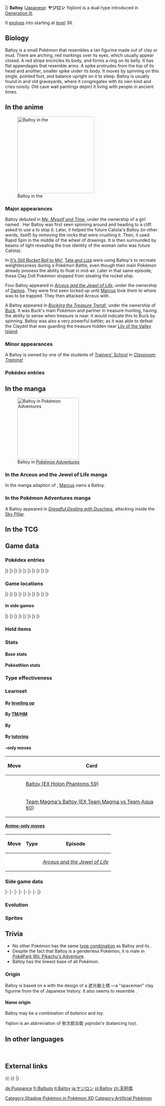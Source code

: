 {{PokémonPrevNext/Head|type=Ground|type2=Psychic}}
{{PokémonPrevNext/GO|species=Baltoy}}
{{PokémonPrevNext/Pokémon|type=Ground|prevnum=342|prev=Crawdaunt|nextnum=344|next=Claydol|roundleft=bl|roundright=br}}
|}
{{Pokémon Infobox
|name=Baltoy
|jname=ヤジロン
|jtranslit=Yajiron
|tmname=Yajilon
|ndex=343
|hdex=131
|hdex6=136
|u2dex=169
|obrow=173
|opbrow=165
|typebox=1
|type1=Ground
|type2=Psychic
|category=Clay Doll
|height-ftin=1'08"
|height-m=0.5
|weight-lbs=47.4
|weight-kg=21.5
|abilityn=1
|abilitylayout=1
|ability1=Levitate
|egggroupn=1
|egggroup1=Mineral
|eggcycles=20
|evtotal=1
|evsd=1
|expyield=60
|oldexp=58
|lv100exp=1,000,000
|gendercode=255
|color=Brown
|catchrate=255
|body=04
|pokefordex=baltoy
|generation=3
|friendship=70
}}
'''Baltoy''' ([[List of Japanese Pokémon names|Japanese]]: '''ヤジロン''' ''Yajilon'') is a dual-type {{2t|Ground|Psychic}} {{OBP|Pokémon|species}} introduced in [[Generation III]].

It [[Evolution|evolve]]s into {{p|Claydol}} starting at [[level]] 36.

==Biology==
Baltoy is a small Pokémon that resembles a tan figurine made out of clay or mud. There are arching, red markings over its eyes, which usually appear closed. A red stripe encircles its body, and forms a ring on its belly. It has flat appendages that resemble arms. A spike protrudes from the top of its head and another, smaller spike under its body. It moves by spinning on this single, pointed foot, and balance upright on it to sleep. Baltoy is usually found in {{DL|List of Pokémon by habitat|Rough-terrain Pokémon|ruins}} and old graveyards, where it congregates with its own kind and cries noisily. Old cave wall paintings depict it living with people in ancient times.

==In the anime==
[[File:Buck Baltoy.png|thumb|250px|left|Baltoy in the {{pkmn|anime}}]]
===Major appearances===
Baltoy debuted in ''[[AG076|Me, Myself and Time]]'', under the ownership of a girl named {{OBP|Calista|AG076}}. Her Baltoy was first seen spinning around and heading to a cliff. {{Ash}} asked {{AP|Pikachu}} to use a {{m|Quick Attack}} to stop it. Later, it helped the future Calista's Baltoy (in other words, itself) by removing the rocks that were crushing it. Then, it used Rapid Spin in the middle of the wheel of drawings. It is then surrounded by beams of light revealing the true identity of the woman (who was future Calista).

In ''[[AG099|It's Still Rocket Roll to Me!]]'', [[Tate and Liza]] were using Baltoy's {{m|Confusion}} to recreate weightlessness during a Pokémon Battle, even though their main Pokémon already possess the ability to float in mid-air. Later in that same episode, these Clay Doll Pokémon stopped {{TRT}} from stealing the rocket ship.

Four Baltoy appeared in ''[[M12|Arceus and the Jewel of Life]]'', under the ownership of [[Damos]]. They were first seen locked up until [[Marcus]] took them to where {{OBP|Arceus|M12}} was to be trapped. They then attacked Arceus with {{m|Shock Wave}}.

A Baltoy appeared in ''[[DP181|Bucking the Treasure Trend!]]'', under the ownership of [[Buck]]. It was Buck's main Pokémon and partner in treasure-hunting, having the ability to sense when treasure is near. It would indicate this to Buck by spinning. Baltoy was also a very powerful battler, as it was able to defeat the Claydol that was guarding the treasure hidden near [[Lily of the Valley Island]].

===Minor appearances===
A Baltoy is owned by one of the students of {{ci|Snowpoint}} [[Pokémon academy|Trainers' School]] in ''[[DP126|Classroom Training!]]''

===Pokédex entries===
{{Animedexheader|Hoenn}}
{{Animedexbody|AG076|Baltoy|Ash's Pokédex|Baltoy, the Clay Doll Pokémon. Baltoy moves about while {{m|Rapid Spin|spinning like a top}}. It is said that Baltoy coexisted with humans in [[History of the Pokémon world|ancient times]].}}
{{Animedexfooter/Pokémon|''Advanced Generation''|Hoenn}}
{{Animedexheader|Sinnoh}}
{{Animedexbody|DP181|Baltoy|Dawn's Pokédex|Baltoy, the Clay Doll Pokémon. A rarely seen Pokémon, Baltoy is said to have been discovered in an ancient ruin.}}
{{Animedexfooter/Pokémon|''Diamond & Pearl''|Sinnoh}}

==In the manga==
[[File:Baltoy Adventures.png|thumb|200px|Baltoy in [[Pokémon Adventures]]]]
===In the Arceus and the Jewel of Life manga===
In the manga adaption of {{ma|Arceus and the Jewel of Life}}, [[Marcus]] owns a Baltoy.

===In the Pokémon Adventures manga===
A Baltoy appeared in ''[[PS241|Dreadful Dealing with Dusclops]]'', attacking {{adv|Wally}} inside the [[Sky Pillar]].

==In the TCG==
{{main|Baltoy (TCG)}}

==Game data==
===Pokédex entries===
{{Dex/Header|type=Ground|type2=Psychic}}
{{Dex/NA|gen=III}}
{{Dex/Gen|gen=III}}
{{Dex/Entry1|v=Ruby|t=FFF|entry=Baltoy moves while {{m|Rapid Spin|spinning}} around on its one foot. Primitive wall paintings depicting this Pokémon living among people were discovered in some ancient ruins.}}
{{Dex/Entry1|v=Sapphire|t=FFF|entry=As soon as it spots others of its kind, Baltoy congregates with them and then begins crying noisily in unison. This Pokémon sleeps while cleverly balancing itself on its one foot.}}
{{Dex/Entry1|v=Emerald|t=FFF|entry=A Baltoy moves by spinning on its single foot. It has been depicted in murals adorning the walls of a once-bustling city in an ancient age.}}
{{Dex/Entry2|v=FireRed|v2=LeafGreen|entry=It was discovered in ancient ruins. While moving, it constantly spins. It stands on one foot even when asleep.}}
|}
|}
{{Dex/Gen|gen=IV}}
{{Dex/Entry3|v=Diamond|v2=Pearl|v3=Platinum|entry=It moves by spinning on its foot. It is a rare Pokémon that was discovered in ancient ruins.}}
{{Dex/Entry2|v=HeartGold|v2=SoulSilver|entry=It moves while spinning around on its single foot. Some Baltoy have been seen spinning on their heads.}}
|}
|}
{{Dex/Gen|gen=V}}
{{Dex/Entry2|v=Black|v2=White|t=FFF|entry=It moves by spinning on its foot. It is a rare Pokémon that was discovered in ancient ruins.}}
{{Dex/Entry2|v=Black 2|v2=White 2|t=FFF|entry=Discovered in ancient ruins, it moves by spinning around and forms a group when it finds others.}}
|}
|}
{{Dex/Gen|gen=VI}}
{{Dex/Entry1|v=X|t=FFF|entry=It moves while spinning around on its single foot. Some Baltoy have been seen spinning on their heads.}}
{{Dex/Entry1|v=Y|entry=It moves by spinning on its foot. It is a rare Pokémon that was discovered in ancient ruins.}}
{{Dex/Entry1|t=FFF|v=Omega Ruby|entry=Baltoy moves while spinning around on its one foot. Primitive wall paintings depicting this Pokémon living among people were discovered in some ancient ruins.}}
{{Dex/Entry1|t=FFF|v=Alpha Sapphire|entry=As soon as it spots others of its kind, Baltoy congregates with them and then begins crying noisily in unison. This Pokémon sleeps while cleverly balancing itself on its one foot.}}
|}
|}
{{Dex/Gen|gen=VII}}
{{Dex/Entry1|v=Ultra Sun|entry=Depictions of Pokémon similar to Baltoy have been found on the walls of caves where primitive humans lived.}}
{{Dex/Entry1|v=Ultra Moon|entry=When they find others of their kind, they cry out loudly and gather together. Large numbers of them can be found in old graveyards.}}
|}
|}
{{Dex/Footer}}

===Game locations===
{{Availability/Header|type=Ground|type2=Psychic}}
{{Availability/NA|gen=III}}
{{Availability/Gen|gen=III}}
{{Availability/Entry2|v=Ruby|v2=Sapphire|t=FFF|t2=FFF|area={{rt|111|Hoenn}}}}
{{Availability/Entry1|v=Emerald|t=FFF|area={{rt|111|Hoenn}}}}
{{Availability/Entry2/None|v=FireRed|v2=LeafGreen}}
{{Availability/Entry1/None|v=Colosseum}}
{{Availability/Entry1|v=XD|t=FFF|link=Pokémon XD: Gale of Darkness|area=[[Cipher Lab]] {{color2|{{shadow color}}|Shadow Pokémon|(Shadow)}}}}
|}
|}
{{Availability/Gen|gen=IV}}
{{Availability/Entry2|v=Diamond|v2=Pearl|area={{rt|206|Sinnoh}} ([[Poké Radar]])}}
{{Availability/Entry1|v=Platinum|area={{rt|206|Sinnoh}} ([[Poké Radar]])}}
{{Availability/Entry1|v=HeartGold|area={{rt|3|Kanto}} ([[Pokémon outbreak|Swarm]])}}
{{Availability/Entry1/None|v=SoulSilver}}
{{Availability/Entry1|v=Pal Park|color={{locationcolor/light|mountain}}|link=Pal Park|area={{DL|List of Pokémon by Pal Park location|Mountain}}}}
|}
|}
{{Availability/Gen|gen=V}}
{{Availability/Entry2|v=Black|v2=White|t=FFF|area={{pkmn|breeding|Breed}} {{p|Claydol}}}}
{{Availability/Entry2|v=Black 2|v2=White 2|t=FFF|area=[[Relic Castle]] (Volcarona's room)}}
{{Availability/Entry1|v=Dream World|color={{dream color}}|area={{dwa|Icy Cave}}}}
|}
|}
{{Availability/Gen|gen=VI}}
{{Availability/Entry2/None|v=X|v2=Y}}
{{Availability/Entry2|v=Omega Ruby|v2=Alpha Sapphire|t=FFF|t2=FFF|area={{rt|111|Hoenn}}}}
|}
|}
{{Availability/Gen|gen=VII}}
{{Availability/Entry2/None|v=Sun|v2=Moon}}
{{Availability/Entry1/None|v=Ultra Sun}}
{{Availability/Entry1|v=Ultra Moon|area=[[Haina Desert]] ([[SOS Battle]])}}
|}
|}
{{Availability/Footer}}

====In side games====
{{Availability/Header|type=Ground|type2=Psychic}}
{{Availability/NA|gen=III}}
{{Availability/Gen|gen=III}}
{{Availability/Entry1|v=Pinball: R&S|link=Pokémon Pinball: Ruby & Sapphire|color={{ruby color}}|t=fff|area=Wilderness ({{color2|{{sapphire color}}|Sapphire Field}})}}
{{Availability/Entry1|v=Trozei!|color={{yellow color}}|area=[[Secret Storage 8]], Endless Level 13, Forever Level 13, [[Mr. Who's Den]]}}
{{Availability/Entry2|v=MD Red|v2=MD Blue|link=Pokémon Mystery Dungeon: Red Rescue Team and Blue Rescue Team|area=[[Mt. Steel]] (1F-4F), [[Wish Cave]] (11F-14F), [[Desert Region]] (12F-20F), [[Southern Cavern]] (12F-22F)}}
|}
|}
{{Availability/Gen|gen=IV}}
{{Availability/Entry2|v=MD Time|v2=MD Darkness|link=Pokémon Mystery Dungeon: Explorers of Time and Explorers of Darkness|area=[[Northern Desert]] (1F-7F)}}
{{Availability/Entry1|v=MD Sky|link=Pokémon Mystery Dungeon: Explorers of Sky|area=[[Northern Desert]] (1F-7F)}}
<!--{{Availability/Entry1|v=MD Light|link=Pokémon Mystery Dungeon (WiiWare)|color={{electric color}}|area=}}-->
{{Availability/Entry1|v=PokéPark Wii|color={{grass color}}|link=PokéPark Wii: Pikachu's Adventure|area=[[Lava Zone]], [[Granite Zone]]}}
{{Availability/Entry1|v=Ranger: GS|color={{GS color}}|link=Pokémon Ranger: Guardian Signs|area=[[Daybreak Ruins]], [[Thunder Temple]]}}
|}
|}
{{Availability/Gen|gen=V}}
{{Availability/Entry1|1|v=Rumble Blast|color={{fire color}}|area=Tower: [[Firebreathing Mountain]]}}
{{Availability/Entry1|1|v=Rumble U|color={{fire color}}|area=[[Vehicle Gallery#A Flowing Desert|Vehicle Gallery: A Flowing Desert]], [[Chill Battle#Unidentified Flying Objects|Chill Battle: Unidentified Flying Objects]]}}
|}
|}
{{Availability/Gen|gen=VI}}
{{Availability/Entry1|1|v=Battle Trozei|color={{defense color}}|area=[[Safari Jungle#Tuesday Stage 2|Safari Jungle: Stage 2]]{{dotw|Tu}}}}
{{Availability/Entry1|1|v=Shuffle|color={{beauty color}}|area=[[Graucus Hall|Graucus Hall: Stage 482]]}}
{{Availability/Entry1|1|v=Rumble World|color={{fire color}}|area=[[Fairy Land#Ancient Stronghold|Fairy Land: Ancient Stronghold]] <small>(All Areas)</small>, [[Legend Terrain#Tomb of Nightmares|Legend Terrain: Tomb of Nightmares]] <small>(All Areas)</small>}}
|}
|}
{{Availability/Footer}}

===Held items===
{{HeldItems
|type=Ground|type2=Psychic
|oras1=Light Clay|oras1type=None|oras1rar=5
|um1=Light Clay|um1type=None|um1rar=5
}}

===Stats===
====Base stats====
{{BaseStats
|type=Ground
|type2=Psychic
|HP=     40
|Attack= 40
|Defense=55
|SpAtk=  40
|SpDef=  70
|Speed=  55}}

====Pokéathlon stats====
{{Pokéthlon
|type=Ground
|type2=Psychic
|Speed=3
|SpeedMax=4
|Power=2
|PowerMax=3
|Technique=4
|TechniqueMax=5
|Stamina=3
|StaminaMax=4
|Jump=2
|JumpMax=3
}}

===Type effectiveness===
{{TypeEffectiveness
|type1=Ground
|type2=Psychic
|Normal= 100
|Flying= 100
|Fighting=50
|Ground=   0
|Rock=    50
|Bug=    200
|Poison=  50
|Ghost=  200
|Steel=  100
|Fire=   100
|Water=  200
|Grass=  200
|Electric= 0
|Psychic= 50
|Ice=    200
|Dragon= 100
|Dark=   200
|Fairy=  100
|notes=yes
|levitate=yes
|newground=1
|ground=yes
|newelectric=1}}

===Learnset===
====By [[Level|leveling up]]====
{{learnlist/levelh/7|Baltoy|Ground|Psychic|3}}
{{learnlist/level7|1|Harden|Normal|Status|&mdash;|&mdash;|30}}
{{learnlist/level7|1|Confusion|Psychic|Special|50|100|25||'''}}
{{learnlist/level7|4|Rapid Spin|Normal|Physical|20|100|40}}
{{learnlist/level7|7|Mud-Slap|Ground|Special|20|100|10||'''}}
{{learnlist/level7|10|Heal Block|Psychic|Status|&mdash;|100|15}}
{{learnlist/level7|13|Rock Tomb|Rock|Physical|60|95|15}}
{{learnlist/level7|16|Psybeam|Psychic|Special|65|100|20||'''}}
{{learnlist/level7|19|Ancient Power|Rock|Special|60|100|5}}
{{learnlist/level7|22|Cosmic Power|Psychic|Status|&mdash;|&mdash;|20}}
{{learnlist/level7|25|Power Trick|Psychic|Status|&mdash;|&mdash;|10}}
{{learnlist/level7|28|Self-Destruct|Normal|Physical|200|100|5}}
{{learnlist/level7|31|Extrasensory|Psychic|Special|80|100|20||'''}}
{{learnlist/level7|34|Guard Split|Psychic|Status|&mdash;|&mdash;|10}}
{{learnlist/level7|34|Power Split|Psychic|Status|&mdash;|&mdash;|10}}
{{learnlist/level7|37|Earth Power|Ground|Special|90|100|10||'''}}
{{learnlist/level7|40|Sandstorm|Rock|Status|&mdash;|&mdash;|10}}
{{learnlist/level7|43|Imprison|Psychic|Status|&mdash;|&mdash;|10}}
{{learnlist/level7|46|Explosion|Normal|Physical|250|100|5}}
{{learnlist/levelf/7|Baltoy|Ground|Psychic|3}}

====By [[TM]]/[[HM]]====
{{learnlist/tmh/7|Baltoy|Ground|Psychic|3}}
{{learnlist/tm7|TM03|Psyshock|Psychic|Special|80|100|10||'''}}
{{learnlist/tm7|TM04|Calm Mind|Psychic|Status|&mdash;|&mdash;|20}}
{{learnlist/tm7|TM06|Toxic|Poison|Status|&mdash;|90|10}}
{{learnlist/tm7|TM10|Hidden Power|Normal|Special|60|100|15}}
{{learnlist/tm7|TM11|Sunny Day|Fire|Status|&mdash;|&mdash;|5}}
{{learnlist/tm7|TM13|Ice Beam|Ice|Special|90|100|10}}
{{learnlist/tm7|TM16|Light Screen|Psychic|Status|&mdash;|&mdash;|30}}
{{learnlist/tm7|TM17|Protect|Normal|Status|&mdash;|&mdash;|10}}
{{learnlist/tm7|TM18|Rain Dance|Water|Status|&mdash;|&mdash;|5}}
{{learnlist/tm7|TM20|Safeguard|Normal|Status|&mdash;|&mdash;|25}}
{{learnlist/tm7|TM21|Frustration|Normal|Physical|&mdash;|100|20}}
{{learnlist/tm7|TM22|Solar Beam|Grass|Special|120|100|10}}
{{learnlist/tm7|TM23|Smack Down|Rock|Physical|50|100|15}}
{{learnlist/tm7|TM26|Earthquake|Ground|Physical|100|100|10||'''}}
{{learnlist/tm7|TM27|Return|Normal|Physical|&mdash;|100|20}}
{{learnlist/tm7|TM29|Psychic|Psychic|Special|90|100|10||'''}}
{{learnlist/tm7|TM30|Shadow Ball|Ghost|Special|80|100|15}}
{{learnlist/tm7|TM32|Double Team|Normal|Status|&mdash;|&mdash;|15}}
{{learnlist/tm7|TM33|Reflect|Psychic|Status|&mdash;|&mdash;|20}}
{{learnlist/tm7|TM37|Sandstorm|Rock|Status|&mdash;|&mdash;|10}}
{{learnlist/tm7|TM39|Rock Tomb|Rock|Physical|60|95|15}}
{{learnlist/tm7|TM42|Facade|Normal|Physical|70|100|20}}
{{learnlist/tm7|TM44|Rest|Psychic|Status|&mdash;|&mdash;|10}}
{{learnlist/tm7|TM48|Round|Normal|Special|60|100|15}}
{{learnlist/tm7|TM57|Charge Beam|Electric|Special|50|90|10}}
{{learnlist/tm7|TM64|Explosion|Normal|Physical|250|100|5}}
{{learnlist/tm7|TM69|Rock Polish|Rock|Status|&mdash;|&mdash;|20}}
{{learnlist/tm7|TM74|Gyro Ball|Steel|Physical|&mdash;|100|5}}
{{learnlist/tm7|TM77|Psych Up|Normal|Status|&mdash;|&mdash;|10}}
{{learnlist/tm7|TM78|Bulldoze|Ground|Physical|60|100|20||'''}}
{{learnlist/tm7|TM80|Rock Slide|Rock|Physical|75|90|10}}
{{learnlist/tm7|TM85|Dream Eater|Psychic|Special|100|100|15||'''}}
{{learnlist/tm7|TM86|Grass Knot|Grass|Special|&mdash;|100|20}}
{{learnlist/tm7|TM87|Swagger|Normal|Status|&mdash;|85|15}}
{{learnlist/tm7|TM88|Sleep Talk|Normal|Status|&mdash;|&mdash;|10}}
{{learnlist/tm7|TM90|Substitute|Normal|Status|&mdash;|&mdash;|10}}
{{learnlist/tm7|TM92|Trick Room|Psychic|Status|&mdash;|&mdash;|5}}
{{learnlist/tm7|TM99|Dazzling Gleam|Fairy|Special|80|100|10}}
{{learnlist/tm7|TM100|Confide|Normal|Status|&mdash;|&mdash;|20}}
{{learnlist/tmf/7|Baltoy|Ground|Psychic|3}}

====By {{pkmn|breeding}}====
{{learnlist/breedh/7|Baltoy|Ground|Psychic|3}}
{{learnlist/breed7null}}
{{learnlist/breedf/7|Baltoy|Ground|Psychic|3}}

====By [[Move Tutor|tutoring]]====
{{learnlist/tutorh/7|Baltoy|Ground|Psychic|3}}
{{learnlist/tutor7|Ally Switch|Psychic|Status|—|—|15|||no|yes}}
{{learnlist/tutor7|Drill Run|Ground|Physical|80|95|10||'''|no|yes}}
{{learnlist/tutor7|Earth Power|Ground|Special|90|100|10||'''|no|yes}}
{{learnlist/tutor7|Gravity|Psychic|Status|—|—|5|||no|yes}}
{{learnlist/tutor7|Magic Coat|Psychic|Status|—|—|15|||no|yes}}
{{learnlist/tutor7|Recycle|Normal|Status|—|—|10|||no|yes}}
{{learnlist/tutor7|Signal Beam|Bug|Special|75|100|15|||no|yes}}
{{learnlist/tutor7|Skill Swap|Psychic|Status|—|—|10|||no|yes}}
{{learnlist/tutor7|Snore|Normal|Special|50|100|15|||no|yes}}
{{learnlist/tutor7|Stealth Rock|Rock|Status|—|—|20|||no|yes}}
{{learnlist/tutor7|Telekinesis|Psychic|Status|—|—|15|||no|yes}}
{{learnlist/tutor7|Trick|Psychic|Status|—|100|10|||no|yes}}
{{learnlist/tutor7|Wonder Room|Psychic|Status|—|—|10|||no|yes}}
{{learnlist/tutor7|Zen Headbutt|Psychic|Physical|80|90|15||'''|no|yes}}
{{learnlist/tutorf/7|Baltoy|Ground|Psychic|3}}

===={{Trading Card Game}}-only moves====
{| class="roundy" style="margin:auto; background: #{{tcg fighting color light}}; border: 3px solid #{{tcg fighting color}}"
|-
! Move
! Card
|- style="background:#fff"
| {{m|Double Slap}}
| [[Baltoy (EX Holon Phantoms 59)]]
|- style="background:#fff"
| {{m|Peck}}
| [[Team Magma's Baltoy (EX Team Magma vs Team Aqua 60)]]
|}

====[[Anime move errors|Anime-only moves]]====
{| class="roundy" style="margin:auto; background: #{{ground color light}}; border: 3px solid #{{psychic color}}"
|-
! Move
! Type
! Episode
|-
| style="background:#fff; {{roundybl|5px}}" | {{m|Shock Wave}}
| style="background:#fff" | {{typecolor|Electric}}
| style="background:#fff; {{roundybr|5px}}" | ''[[M12|Arceus and the Jewel of Life]]''
|}

===Side game data===
{{Spindata/Head|type=Ground|type2=Psychic}}
{{Spindata/PinballRS|col=3|type=Ground|ndex=343|acquisition=Catch}}
{{Spindata/Trozei|col=3|type=Ground|ndex=343|rarity=Common}}
|-
{{Spindata/MDRB|col=6|type=Ground|ndex=343
|body=1
|rate=5.6
|area=Ancient Relic
|P1=Balance! Balance! Balance is the important thing!
|P2=Um... My HP is about halfway down.
|P3=I can't take this... I can't maintain balance anymore...
|PL=There, I leveled up! My balance is in tip-top form, too!
}}
|-
{{Spindata/MDTDS|col=6|type=Ground|ndex=343
|body=1
|rate=5.6
|IQ=F
}}
|-
{{Spindata/Ranger GS|col=6|type=Ground
|group=Psychic
|assist=Psychic
|field=Crush
|fieldpower=1
|browser=It attacks by launching strange rings that make Pokémon Stopped.
}}
|-
{{Spindata/RumbleBlast|col=6|type=Ground
|att=1
|def=2
|speed=3
}}
|-
{{Spindata/PokéPark|col=6|type=Ground|ndex=343
|Pad=This Pokémon lives in the [[Granite Zone]]. He spends his spare time on two Attractions-- {{DL|Attractions|Rhyperior's Bumper Burn}} and {{DL|Attractions|Rotom's Spooky Shoot-'em-Up}}.
}}
|-
{{Spindata/Battle Trozei|col=3|type=Ground|ndex=343
|power=1
}}
{{Spindata/Shuffle|col=3|type=Ground|ndex=343|num=629
|min=50
|max=100
|raisemaxlevel=5
|skill=Eject
|skilldesc=Removes one non-Support Pokémon icon without fail.
}}
|-
{{Spindata/GO|col=6|type=Ground|ndex=343
|hatch=5 km
|buddy=3
|evocandy=50
|stamina=80
|attack=77
|defense=131
|fast={{m|Confusion}}, {{m|Extrasensory}}
|special={{m|Gyro Ball}}, {{m|Psybeam}}, {{m|Dig}}
}}
|}

===Evolution===
{{Evobox-2
|type1=Ground
|type2=Psychic
|pictype=art
|no1=343
|name1=Baltoy
|type1-1=Ground
|type2-1=Psychic
|evo1={{bag|Rare Candy}}<br>{{color2|000|Level|Level 36}}
|no2=344
|name2=Claydol
|type1-2=Ground
|type2-2=Psychic}}

===Sprites===
{{Spritebox/Header|type=Ground|type2=Psychic}}
{{Spritebox/NA|gen=III}}
{{Spritebox/3|ndex=343}}
{{Spritebox/4|ndex=343}}
{{Spritebox/5|ndex=343}}
{{Spritebox/6|ndex=343}}
{{Spritebox/7|ndex=343}}
{{Spritebox/Footer|343|Baltoy}}

==Trivia==
* No other Pokémon has the same [[List of Pokémon with unique type combinations|type combination]] as Baltoy and its {{p|Claydol|evolution}}.
* Despite the fact that Baltoy is a genderless Pokémon, it is male in [[PokéPark Wii: Pikachu's Adventure]].
* Baltoy has the lowest base {{stat|Attack}} of all {{type|Ground}} Pokémon.

===Origin===
Baltoy is based on a {{wp|top}} with the design of a 遮光器土偶 ''{{wp|Dogū|Shakōki-dogū}}''—a "spaceman" clay figurine from the {{wp|Jōmon period}} of Japanese history. It also seems to resemble {{wp|Hopi Kachina figures}}.

====Name origin====
Baltoy may be a combination of ''balance'' and ''toy''.

Yajilon is an abbreviation of 弥次郎兵衛 ''yajirobe'e'' (balancing toy).

==In other languages==
{{Other languages|type=Ground|type2=Psychic
|ja=ヤジロン ''Yajilon''|jameaning=Abbreviation of {{tt|弥次郎兵衛 ''yajirobe'e''|balancing toy}}.
|fr=Balbuto|frmeaning=From {{tt|''Balbutier''|to be in its infancy}} and ''{{wp|Weeble|Culbuto}}''
|es=Baltoy|esmeaning=Same as English name
|de=Puppance|demeaning=From ''{{tt|Puppe|doll}}'' and ''Balance''
|it=Baltoy|itmeaning=Same as English name
|ko=오뚝군 ''Ohttukgun''|komeaning=From {{tt|오뚜기 ''ottuki''|roly-poly toy}} and likely {{tt|군(君) ''gun''|young man}}
|zh_cmn=天秤偶 ''Tiānpíng'ǒu''|zh_cmnmeaning=Literally "{{wp|Libra (constellation)|Libra}} figurine"
}}
<br clear="left">

==External links==

{{-}}
{{PokémonPrevNext/Head|type=Ground|type2=Psychic}}
{{PokémonPrevNext/Pokémon|type=Ground|prevnum=342|prev=Crawdaunt|nextnum=344|next=Claydol}}
|}
{{Project Pokédex notice}}

[[Category:Shadow Pokémon in Pokémon XD]]
[[Category:Artificial Pokémon]]

[[de:Puppance]]
[[fr:Balbuto]]
[[it:Baltoy]]
[[ja:ヤジロン]]
[[pl:Baltoy]]
[[zh:天秤偶]]